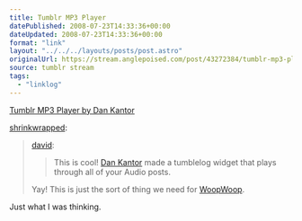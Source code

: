 ```yaml
---
title: Tumblr MP3 Player
datePublished: 2008-07-23T14:33:36+00:00
dateUpdated: 2008-07-23T14:33:36+00:00
format: "link"
layout: "../../../layouts/posts/post.astro"
originalUrl: https://stream.anglepoised.com/post/43272384/tumblr-mp3-player-by-dan-kantor
source: tumblr stream
tags:
  - "linklog"
---
```


[Tumblr MP3 Player by Dan Kantor][1]

[shrinkwrapped](http://tumblefeed.thair.net/post/43265591/tumblr-mp3-player-by-dan-kantor):

> [david](http://www.davidslog.com/43190571/tumblr-mp3-player-by-dan-kantor):
>
> > This is cool! [Dan Kantor](http://blog.dankantor.com/post/43158314/tumblr-mp3-player) made a tumblelog widget that plays through all of your Audio posts.
>
> Yay! This is just the sort of thing we need for [WoopWoop](http://woopwoop.tumblr.com).

Just what I was thinking.

[1]: http://blog.dankantor.com/post/43158314/tumblr-mp3-player

